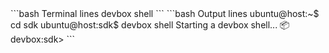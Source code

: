 <CodeGroup>
  ```bash Terminal lines
  devbox shell
  ```
  ```bash Output lines
  ubuntu@host:~$ cd sdk
  ubuntu@host:sdk$ devbox shell
  Starting a devbox shell...
  📦 devbox:sdk>
  ```
</CodeGroup>
